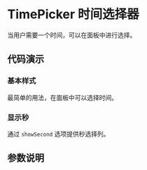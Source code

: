 
# TimePicker 时间选择器

<Subtitle>当用户需要一个时间，可以在面板中进行选择。</Subtitle>

## 代码演示

### 基本样式

最简单的用法，在面板中可以选择时间。

<Canvas>
  <Story id="pickers-timepicker--basic" />
</Canvas>

### 显示秒

通过 `showSecond` 选项提供秒选择列。

<Canvas>
  <Story id="pickers-timepicker--show-second" />
</Canvas>

## 参数说明

<ArgsTable of={TimePicker} />
